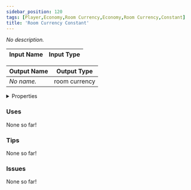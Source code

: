 ```yaml
---
sidebar_position: 120
tags: [Player,Economy,Room Currency,Economy,Room Currency,Constant]
title: 'Room Currency Constant'
---
```


*No description.*




<EsbSvg />

| Input Name | Input Type |
|-----------|-----------|

| Output Name | Output Type |
|-----------|-----------|
| *No name.* | room currency |


<details>
  <summary>Properties</summary>
  <div>
    <div>
    <table>
      <thead>
        <tr>
          <th>Is beta required?</th>
          <th>❌</th>
        </tr>
        <tr>
          <th>Is this chip a trolling risk?</th>
          <th>❌</th>
        </tr>
        <tr>
          <th>Is this chip a role assignment risk?</th>
          <th>❌</th>
        </tr>
        <tr>
          <th>Chip UUID</th>
          <th>7e843432-afde-41c1-9bc1-194112d91226</th>
        </tr>
      </thead>
    </table>
    </div>
  </div>
</details>

### Uses

None so far!

### Tips

None so far!

### Issues

None so far!
